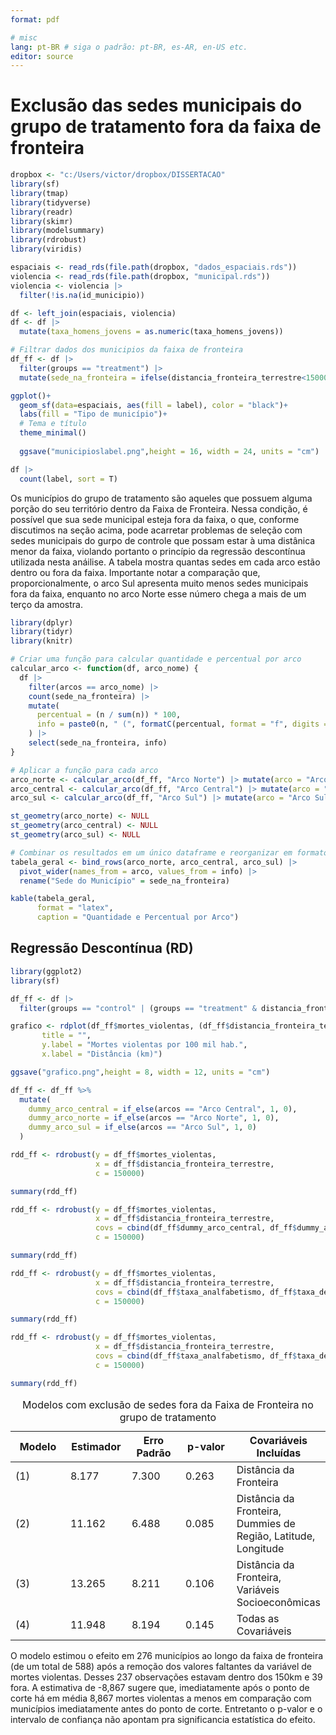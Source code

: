 ```yaml
---
format: pdf

# misc
lang: pt-BR # siga o padrão: pt-BR, es-AR, en-US etc.
editor: source
---
```


# Exclusão das sedes municipais do grupo de tratamento fora da faixa de fronteira

```r
dropbox <- "c:/Users/victor/dropbox/DISSERTACAO"
library(sf)
library(tmap)
library(tidyverse)
library(readr)
library(skimr)
library(modelsummary)
library(rdrobust)
library(viridis)
```

```r
espaciais <- read_rds(file.path(dropbox, "dados_espaciais.rds"))
violencia <- read_rds(file.path(dropbox, "municipal.rds"))
violencia <- violencia |> 
  filter(!is.na(id_municipio))

df <- left_join(espaciais, violencia)
df <- df |> 
  mutate(taxa_homens_jovens = as.numeric(taxa_homens_jovens))

# Filtrar dados dos municipios da faixa de fronteira
df_ff <- df |>
  filter(groups == "treatment") |> 
  mutate(sede_na_fronteira = ifelse(distancia_fronteira_terrestre<150000, "Dentro", "Fora"))
```

```r
ggplot()+
  geom_sf(data=espaciais, aes(fill = label), color = "black")+
  labs(fill = "Tipo de município")+
  # Tema e título
  theme_minimal()
  
  ggsave("municipioslabel.png",height = 16, width = 24, units = "cm")
```
```r
df |> 
  count(label, sort = T)
```

Os municípios do grupo de tratamento são aqueles que possuem alguma porção do seu território dentro da Faixa de Fronteira. Nessa condição, é possível que sua sede municipal esteja fora da faixa, o que, conforme discutimos na seção acima, pode acarretar problemas de seleção com sedes municipais do gurpo de controle que possam estar à uma distânica menor da faixa, violando portanto o princípio da regressão descontínua utilizada nesta anáilise. A tabela mostra quantas sedes em cada arco estão dentro ou fora da faixa. Importante notar a comparação que, proporcionalmente, o arco Sul apresenta muito menos sedes municipais fora da faixa, enquanto no arco Norte esse número chega a mais de um terço da amostra.

```r
library(dplyr)
library(tidyr)
library(knitr)

# Criar uma função para calcular quantidade e percentual por arco
calcular_arco <- function(df, arco_nome) {
  df |> 
    filter(arcos == arco_nome) |> 
    count(sede_na_fronteira) |> 
    mutate(
      percentual = (n / sum(n)) * 100,
      info = paste0(n, " (", formatC(percentual, format = "f", digits = 1), "%)")
    ) |> 
    select(sede_na_fronteira, info)
}

# Aplicar a função para cada arco
arco_norte <- calcular_arco(df_ff, "Arco Norte") |> mutate(arco = "Arco Norte")
arco_central <- calcular_arco(df_ff, "Arco Central") |> mutate(arco = "Arco Central")
arco_sul <- calcular_arco(df_ff, "Arco Sul") |> mutate(arco = "Arco Sul")

st_geometry(arco_norte) <- NULL
st_geometry(arco_central) <- NULL
st_geometry(arco_sul) <- NULL

# Combinar os resultados em um único dataframe e reorganizar em formato wide
tabela_geral <- bind_rows(arco_norte, arco_central, arco_sul) |> 
  pivot_wider(names_from = arco, values_from = info) |> 
  rename("Sede do Município" = sede_na_fronteira)

kable(tabela_geral, 
      format = "latex", 
      caption = "Quantidade e Percentual por Arco")

```

## Regressão Descontínua (RD)

```r
library(ggplot2)
library(sf)

df_ff <- df |> 
  filter(groups == "control" | (groups == "treatment" & distancia_fronteira_terrestre<150000))

grafico <- rdplot(df_ff$mortes_violentas, (df_ff$distancia_fronteira_terrestre)/1000, c = 150, nbins = 50,
       title = "", 
       y.label = "Mortes violentas por 100 mil hab.", 
       x.label = "Distância (km)")

ggsave("grafico.png",height = 8, width = 12, units = "cm")
```

\newpage
\tiny

```r
df_ff <- df_ff %>%
  mutate(
    dummy_arco_central = if_else(arcos == "Arco Central", 1, 0),
    dummy_arco_norte = if_else(arcos == "Arco Norte", 1, 0),
    dummy_arco_sul = if_else(arcos == "Arco Sul", 1, 0)
  )

rdd_ff <- rdrobust(y = df_ff$mortes_violentas,
                   x = df_ff$distancia_fronteira_terrestre,
                   c = 150000)

summary(rdd_ff)

rdd_ff <- rdrobust(y = df_ff$mortes_violentas,
                   x = df_ff$distancia_fronteira_terrestre,
                   covs = cbind(df_ff$dummy_arco_central, df_ff$dummy_arco_norte ,df_ff$dummy_arco_sul, df_ff$latitude, df_ff$longitude),
                   c = 150000)

summary(rdd_ff)

rdd_ff <- rdrobust(y = df_ff$mortes_violentas,
                   x = df_ff$distancia_fronteira_terrestre,
                   covs = cbind(df_ff$taxa_analfabetismo, df_ff$taxa_desemprego, df_ff$gini, df_ff$pibpc,df_ff$taxa_renda_pobre, df_ff$taxa_trab_infantil, df_ff$taxa_homens_jovens), 
                   c = 150000)

summary(rdd_ff)

rdd_ff <- rdrobust(y = df_ff$mortes_violentas,
                   x = df_ff$distancia_fronteira_terrestre,
                   covs = cbind(df_ff$taxa_analfabetismo, df_ff$taxa_desemprego, df_ff$gini, df_ff$pibpc,df_ff$taxa_renda_pobre, df_ff$taxa_trab_infantil, df_ff$taxa_homens_jovens,df_ff$dummy_arco_central, df_ff$dummy_arco_norte ,df_ff$dummy_arco_sul, df_ff$latitude, df_ff$longitude), 
                   c = 150000)

summary(rdd_ff)
```

\normalsize

| Modelo | Estimador | Erro Padrão | p-valor | Covariáveis Incluídas |
|---|---|---|---|---|
| (1) | 8.177 | 7.300 | 0.263 | Distância da Fronteira |
| (2) | 11.162 | 6.488 | 0.085 | Distância da Fronteira, Dummies de Região, Latitude, Longitude |
| (3) | 13.265 | 8.211 | 0.106 | Distância da Fronteira, Variáveis Socioeconômicas |
| (4) | 11.948 | 8.194 | 0.145 | Todas as Covariáveis |

: Modelos com exclusão de sedes fora da Faixa de Fronteira no grupo de tratamento

O modelo estimou o efeito em 276 municípios ao longo da faixa de fronteira (de um total de 588) após a remoção dos valores faltantes da variável de mortes violentas. Desses 237 observações estavam dentro dos 150km e 39 fora. A estimativa de -8,867 sugere que, imediatamente após o ponto de corte há em média 8,867 mortes violentas a menos em comparação com municípios imediatamente antes do ponto de corte. Entretanto o p-valor e o intervalo de confiança não apontam pra significancia estatística do efeito.
